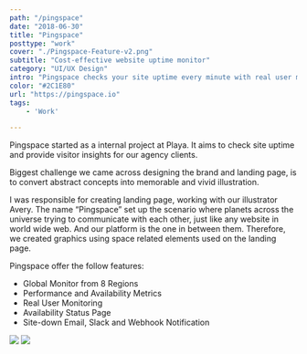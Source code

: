 ```yaml
---
path: "/pingspace"
date: "2018-06-30"
title: "Pingspace"
posttype: "work"
cover: "./Pingspace-Feature-v2.png"
subtitle: "Cost-effective website uptime monitor"
category: "UI/UX Design"
intro: "Pingspace checks your site uptime every minute with real user monitoring and let you know when your sites are down."
color: "#2C1E80"
url: "https://pingspace.io"
tags: 
    - 'Work'

---
```


Pingspace started as a internal project at Playa. It aims to check site uptime and provide visitor insights for our agency clients. 

Biggest challenge we came across designing the brand and landing page, is to convert abstract concepts into memorable and vivid illustration. 

I was responsible for creating landing page, working with our illustrator Avery. The name “Pingspace” set up the scenario where planets across the universe trying to communicate with each other, just like any website in world wide web. And our platform is the one in between them. Therefore, we created graphics using space related elements used on the landing page. 

Pingspace offer the follow features:
* Global Monitor from 8 Regions
* Performance and Availability Metrics
* Real User Monitoring 
* Availability Status Page
* Site-down Email, Slack and Webhook Notification

![](./screenshot1.png)
![](./illustration1.png)